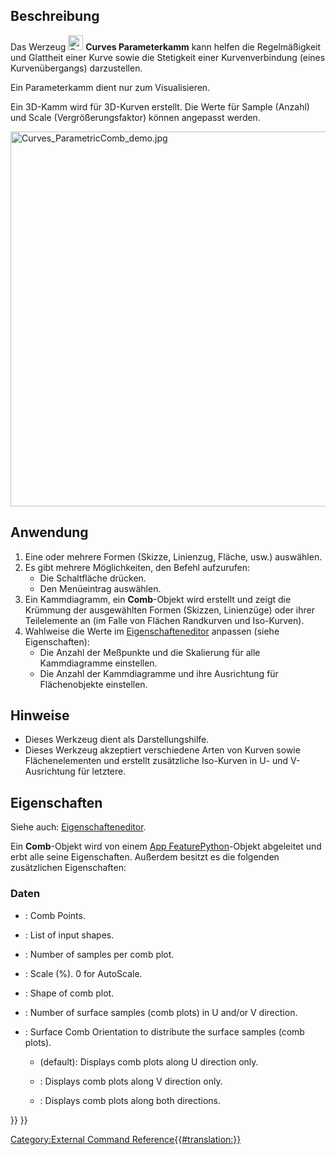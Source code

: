 <languages/>

{{Docnav/de
|[[Curves_ParametricBlendCurve/de|ParametricBlendCurve]]
|[[Curves_CurveOnSurface/de|CurveOnSurface]]
|[[Curves_Workbench/de|Curves]]
|IconL=Curves_ParametricBlendCurve.svg
|IconR=Curves_CurveOnSurface.svg
|IconC=Curves_workbench_icon.svg
}}

{{GuiCommand/de
|Name=Curves ParametricComb
|Name/de=Curves Parameterkamm
|MenuLocation=Curves → Comb plot
|Workbenches=[[Curves_Workbench/de|Curves]]
}}

<span id="Description"></span>
==Beschreibung==

Das Werzeug [[Image:Curves_ParametricComb.svg|24px]] '''Curves Parameterkamm''' kann helfen die Regelmäßigkeit und Glattheit einer Kurve sowie die Stetigkeit einer Kurvenverbindung (eines Kurvenübergangs) darzustellen.

Ein Parameterkamm dient nur zum Visualisieren.

Ein 3D-Kamm wird für 3D-Kurven erstellt. Die Werte für Sample (Anzahl) und Scale (Vergrößerungsfaktor) können angepasst werden.

[[File:Curves_ParametricComb_demo.jpg|600px]]
{{Caption|Eine Kurve vor (links) und nach (rechts) der Anwendung dieses Werkzeuges}}

<span id="Usage"></span>
==Anwendung==

# Eine oder mehrere Formen (Skizze, Linienzug, Fläche, usw.) auswählen.
# Es gibt mehrere Möglichkeiten, den Befehl aufzurufen:
#* Die Schaltfläche {{Button|[[Image:Curves_ParametricComb.svg|16px]] [[Curves_ParametricComb/de|Kammdiagramm]]}} drücken.
#* Den Menüeintrag {{MenuCommand|Kurven → [[Image:Curves_ParametricComb.svg|16px]] Kammdiagramm}} auswählen.
# Ein Kammdiagramm, ein '''Comb'''-Objekt wird erstellt und zeigt die Krümmung der ausgewählten Formen (Skizzen, Linienzüge) oder ihrer Teilelemente an (im Falle von Flächen Randkurven und Iso-Kurven).
# Wahlweise die Werte im [[Property_editor/de|Eigenschafteneditor]] anpassen (siehe Eigenschaften):
#* Die Anzahl der Meßpunkte und die Skalierung für alle Kammdiagramme einstellen. 
#* Die Anzahl der Kammdiagramme und ihre Ausrichtung für Flächenobjekte einstellen.

<span id="Notes"></span>
==Hinweise==

* Dieses Werkzeug dient als Darstellungshilfe.
* Dieses Werkzeug akzeptiert verschiedene Arten von Kurven sowie Flächenelementen und erstellt zusätzliche Iso-Kurven in U- und V-Ausrichtung für letztere.

<span id="Properties"></span>
==Eigenschaften==

Siehe auch: [[Property_editor/de|Eigenschafteneditor]].

Ein '''Comb'''-Objekt wird von einem [[App_FeaturePython/de|App FeaturePython]]-Objekt abgeleitet und erbt alle seine Eigenschaften. Außerdem besitzt es die folgenden zusätzlichen Eigenschaften:

<span id="Data"></span>
===Daten===

{{TitleProperty|Comb}}

<div lang="en" dir="ltr" class="mw-content-ltr">
* {{PropertyData|Comb Points|VectorList}}: Comb Points.
* {{PropertyData|Edge|LinkSubList}}: List of input shapes.
* {{PropertyData|Samples|IntegerConstraint}}: Number of samples per comb plot.
* {{PropertyData|Scale|Float}}: Scale (%). 0 for AutoScale.
* {{PropertyData|Shape|PartShape}}: Shape of comb plot.
</div>

{{TitleProperty|Surface}}

<div lang="en" dir="ltr" class="mw-content-ltr">
* {{PropertyData|Number|Integer}}: Number of surface samples (comb plots) in U and/or V direction.
* {{PropertyData|Orientation|Enumeration}}: Surface Comb Orientation to distribute the surface samples (comb plots).
** {{Value|U}} (default): Displays comb plots along U direction only.
** {{Value|V}}: Displays comb plots along V direction only.
** {{Value|UV}}: Displays comb plots along both directions.
</div>


{{Docnav/de
|[[Curves_ParametricBlendCurve/de|ParametricBlendCurve]]
|[[Curves_CurveOnSurface/de|CurveOnSurface]]
|[[Curves_Workbench/de|Curves]]
|IconL=Curves_ParametricBlendCurve.svg
|IconR=Curves_CurveOnSurface.svg
|IconC=Curves_workbench_icon.svg
}}

{{Curves Tools navi{{#translation:}}}}
{{Userdocnavi{{#translation:}}}}
[[Category:External Command Reference{{#translation:}}]]